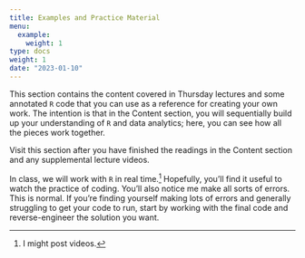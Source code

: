 ```yaml
---
title: Examples and Practice Material
menu:
  example:
    weight: 1
type: docs
weight: 1
date: "2023-01-10"
---
```


This section contains the content covered in Thursday lectures and some annotated `R` code that you can use as a reference for creating your own work. The intention is that in the Content section, you will sequentially build up your understanding of `R` and data analytics; here, you can see how all the pieces work together.

Visit this section after you have finished the readings in the Content section and any supplemental lecture videos.

In class, we will work with `R` in real time.^[I might post videos.] Hopefully, you'll find it useful to watch the practice of coding. You'll also notice me make all sorts of errors. This is normal. If you're finding yourself making lots of errors and generally struggling to get your code to run, start by working with the final code and reverse-engineer the solution you want.

<!-- Old versions of lecture videos are posted to [the SSC442 channel on Mediaspace <fa-s <i class="fas fa-film"></i>](https://mediaspace.msu.edu/channel/SSC442+-+Spring+2021+-+KIRKPATRICK/199607633/subscribe). -->